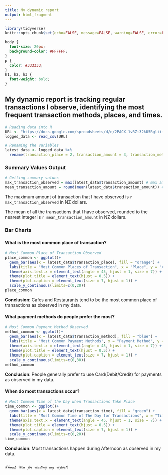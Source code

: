 ---
title: My dynamic report
output: html_fragment
---

```{r setup, include=FALSE}
library(tidyverse)
knitr::opts_chunk$set(echo=FALSE, message=FALSE, warning=FALSE, error=FALSE)

```

```{css}
body {
  font-size: 20px;
  background-color: #FFFFFF;
}
p {
  color: #333333;
}
h1, h2, h3 {
  font-weight: bold;
}
```

## My dynamic report is tracking regular transactions I observe, identifying the most frequent transaction methods, places, and times.

```{r}
# Reading data into R
URL <- "https://docs.google.com/spreadsheets/d/e/2PACX-1vRZt32kU5Rgliiirpj4SxYxFhOmcQE1g1vJgZg8_deqjQLp1rDV0iheUa88-vODGOhoyToTxhGOtgqB/pub?gid=997753295&single=true&output=csv"
logged_data <- read_csv(URL)

# Renaming the variables
latest_data <- logged_data %>%
  rename(transaction_place = 2, transaction_amount = 3, transaction_method = 4, transaction_time = 5)
```

### Summary Values Output

```{r}
# Getting summary values
max_transaction_observed = max(latest_data$transaction_amount) # max amount observed
mean_transaction_amount = round(mean(latest_data$transaction_amount)) # mean of all transactions observed rounded to the nearest integer
```

The maximum amount of transaction that I have observed is `r max_transaction_observed` in NZ dollars.

The mean of all the transactions that I have observed, rounded to the nearest integer is `r mean_transaction_amount` in NZ dollars.

### Bar Charts

#### What is the most common place of transaction?

```{r}
# Most Common Place of Transaction Observed
place_common <- ggplot()+
  geom_bar(aes(x = latest_data$transaction_place), fill = "orange") +
  labs(title = "Most Common Places of Transaction", x = "Place", y = "Amount of Transactions Observed", caption = "Source: STATS 220 Project 2 Survey: Observing Transactions") +
  theme(axis.text.x = element_text(angle = 45, hjust = 1, size = 7)) +
  theme(plot.title = element_text(hjust = 0.5)) +
  theme(plot.caption = element_text(size = 7, hjust = 1)) +
  scale_y_continuous(limits=c(0,20))
place_common
```

**Conclusion**: Cafes and Restaurants tend to be the most common place of transactions as observed in my data.

#### What payment methods do people prefer the most?

```{r}
# Most Common Payment Method Observed
method_common <- ggplot()+
  geom_bar(aes(x = latest_data$transaction_method), fill = "blue") +
  labs(title = "Most Common Payment Methods", x = "Payment Method", y = "Amount of Transactions Observed", caption = "Source: STATS 220 Project 2 Survey: Observing Transactions") +
  theme(axis.text.x = element_text(angle = 45, hjust = 1, size = 7)) +
  theme(plot.title = element_text(hjust = 0.5)) +
  theme(plot.caption = element_text(size = 7, hjust = 1)) +
  scale_y_continuous(limits=c(0,30))
method_common
```

**Conclusion**: People generally prefer to use Card(Debit/Credit) for payments as observed in my data.

#### When do most transactions occur?

```{r}
# Most Common Time of the Day when Transactions Take Place
time_common <- ggplot()+
  geom_bar(aes(x = latest_data$transaction_time), fill = "green") +
  labs(title = "Most Common Time of The Day for Transactions", x = "Time of Day", y = "Amount of Transactions Observed", caption = "Source: STATS 220 Project 2 Survey: Observing Transactions") +
  theme(axis.text.x = element_text(angle = 45, hjust = 1, size = 7)) +
  theme(plot.title = element_text(hjust = 0.5)) +
  theme(plot.caption = element_text(size = 7, hjust = 1)) +
  scale_y_continuous(limits=c(0,20))
time_common
```

**Conclusion**: Most transactions happen during Afternoon as observed in my data.

                                                                            𝒯𝒽𝒶𝓃𝓀 𝒴𝑜𝓊 𝒻𝑜𝓇 𝓇𝑒𝒶𝒹𝒾𝓃𝑔 𝓂𝓎 𝓇𝑒𝓅𝑜𝓇𝓉!
